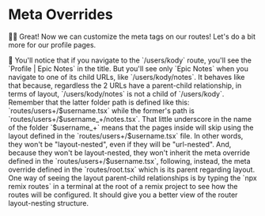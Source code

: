 # Meta Overrides

<EpicVideo url="https://www.epicweb.dev/workshops/full-stack-foundations/search-engine-optimization/dynamic-metadata-for-different-routes/solution" />

👨‍💼 Great! Now we can customize the meta tags on our routes! Let's do a bit more
for our profile pages.

<callout-info>
	🦉 You'll notice that if you navigate to the `/users/kody` route, you'll see
	the `Profile | Epic Notes` in the title. But you'll see only `Epic Notes`
	when you navigate to one of its child URLs, like `/users/kody/notes`. It
	behaves like that because, regardless the 2 URLs have a parent-child
	relationship, in terms of layout, `/users/kody/notes` is not a child of 
	`/users/kody`. Remember that the latter folder path is defined like this:
	`routes/users+/$username.tsx` while the former's path is
	`routes/users+/$username_+/notes.tsx`. That little underscore in the name of
	the folder `$username_+` means that the pages inside will skip using the
	layout defined in the `routes/users+/$username.tsx` file. In other words,
	they won't be "layout-nested", even if they will be "url-nested". And, because
	they won't be layout-nested, they won't inherit the meta override defined
	in the `routes/users+/$username.tsx`, following, instead, the meta override
	defined in the `routes/root.tsx` which is its parent regarding layout. One way
	of seeing the layout parent-child relationships is by typing the 
	`npx remix routes` in a terminal at the root of a remix project to see how
	the routes will be configured. It should give you a better view of the
	router layout-nesting structure.
</callout-info>
